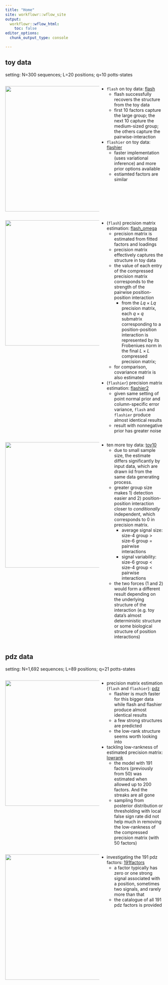 ```yaml
---
title: "Home"
site: workflowr::wflow_site
output:
  workflowr::wflow_html:
    toc: false
editor_options:
  chunk_output_type: console

---
```





## toy data

setting: N=300 sequences; L=20 positions; q=10 potts-states

:::: {style="display: flex;"}
::: {style="min-width: 300px; max-width: 300px"}
<img src="https://joonsukkang.github.io/aaint/figure/flash.Rmd/unnamed-chunk-6-1.png" width="400">
:::
::: {}

+ `flash` on toy data: [flash](flash.html)
  + flash successfully recovers the structure from the toy data
  + first 10 factors capture the large group; the next 10 capture the medium-sized group; the others capture the pairwise-interaction

  
+ `flashier` on toy data: [flashier](flashier.html)
  + faster implementation (uses variational inference) and more prior options available
  + estiamted factors are similar
:::
::::

:::: {style="display: flex;"}
::: {style="min-width: 300px; max-width: 300px"}
<img src="https://joonsukkang.github.io/aaint/figure/flash_omega.Rmd/unnamed-chunk-9-1.png" width="400">
:::
::: {}
+ (`flash`) precision matrix estimation: [flash_omega](flash_omega.html)
  + precision matrix is estimated from fitted factors and loadings
  + precision matrix effectively captures the structure in toy data
  + the value of each entry of the compressed precision matrix corresponds to the strength of the pairwise position-position interaction
    + from the $Lq \times Lq$ precision matrix, each $q \times q$ submatrix corresponding to a position-position interaction is represented by its Frobeniues norm in the final $L\times L$ compressed precision matrix; 
  + for comparison, covariance matrix is also estimated

+ (`flashier`) precision matrix estimation: [flashier2](flashier2.html)
  + given same setting of point normal prior and column-specific error variance, `flash` and `flashier` produce almost identical results
  + result with nonnegative prior has greater noise

:::
::::

:::: {style="display: flex;"}
::: {style="min-width: 300px; max-width: 300px"}
<img src="https://joonsukkang.github.io/aaint/figure/toy10.Rmd/unnamed-chunk-3-1.png" width="400">
:::
::: {}
+ ten more toy data: [toy10](toy10.html)
  + due to small sample size, the estimate differs significantly by input data, which are drawn iid from the same data generating process.  
  + greater group size makes 1) detection easier and 2) position-position interaction closer to *conditionally* independent, which corresponds to 0 in precision matrix.
    + average signal size: size-4 group > size-6 group = pairwise interactions
    + signal variability: size-6 group < size-4 group < pairwise interactions 
  + the two forces (1 and 2) would form a different result depending on the underlying structure of the interaction (e.g. toy data's almost deterministic structure or some biological structure of position interactions)
  
:::
::::





## pdz data

setting: N=1,692 sequences; L=89 positions; q=21 potts-states

:::: {style="display: flex;"}
::: {style="min-width: 300px; max-width: 300px"}
<img src="https://joonsukkang.github.io/aaint/figure/lowrank.Rmd/flashier_f200-2.png" width="400">

:::
::: {}
+ precision matrix estimation (`flash` and `flashier`): [pdz](pdz.html)
  + flashier is much faster for this bigger data while flash and flashier produce almost identical results
  + a few strong structures are predicted
  + the low-rank structure seems worth looking into

+ tackling low-rankness of estimated precision matrix: [lowrank](lowrank.html)
  + the model with 191 factors (previously from 50) was estimated when allowed up to 200 factors. And the streaks are all gone
  + sampling from posterior distribution or thresholding with local false sign rate did not help much in removing the low-rankness of the compressed precision matrix (with 50 factors)

:::
::::


:::: {style="display: flex;"}
::: {style="min-width: 300px; max-width: 300px"}
<img src="https://joonsukkang.github.io/aaint/figure/191factors.Rmd/unnamed-chunk-3-1.png" width="400">

:::
::: {}
+ investigating the 191 pdz factors: [191factors](191factors.html)
  + a factor typically has zero or one strong signal associated with a position, sometimes two signals, and rarely more than that
  + the catalogue of all 191 pdz factors is provided

:::
::::






